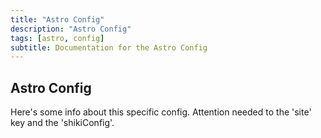```yaml
---
title: "Astro Config"
description: "Astro Config"
tags: [astro, config]
subtitle: Documentation for the Astro Config
---
```




<Tooltip text="Blast Off" tooltip="Blast Off" neonify={true} customClass="mt-8 mb-2 ml-2"/>

## Astro Config


Here's some info about this specific config. Attention needed to the 'site' key and the 'shikiConfig'.
